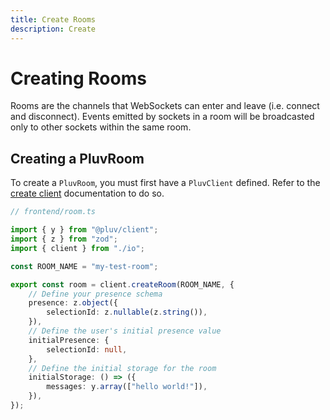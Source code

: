 ```yaml
---
title: Create Rooms
description: Create 
---
```



# Creating Rooms

Rooms are the channels that WebSockets can enter and leave (i.e. connect and disconnect). Events emitted by sockets in a room will be broadcasted only to other sockets within the same room.

## Creating a PluvRoom

To create a `PluvRoom`, you must first have a `PluvClient` defined. Refer to the [create client](/docs/client/create-client) documentation to do so.

```ts
// frontend/room.ts

import { y } from "@pluv/client";
import { z } from "zod";
import { client } from "./io";

const ROOM_NAME = "my-test-room";

export const room = client.createRoom(ROOM_NAME, {
    // Define your presence schema
    presence: z.object({
        selectionId: z.nullable(z.string()),
    }),
    // Define the user's initial presence value
    initialPresence: {
        selectionId: null,
    },
    // Define the initial storage for the room
    initialStorage: () => ({
        messages: y.array(["hello world!"]),
    }),
});
```

